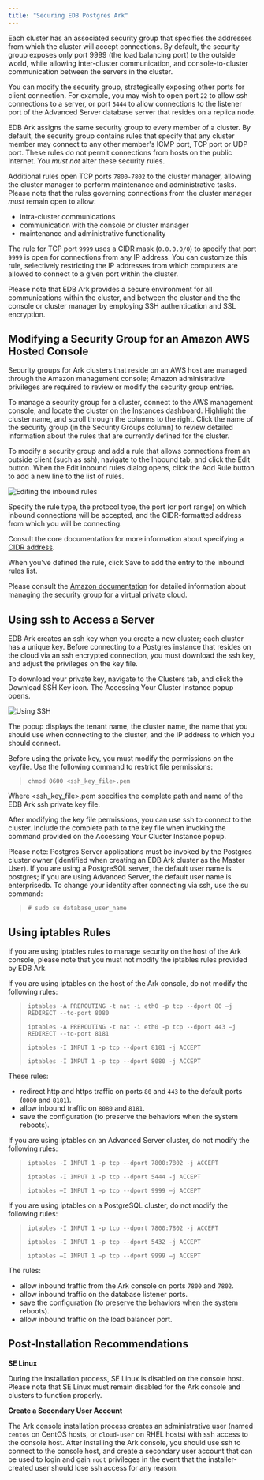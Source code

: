 ```yaml
---
title: "Securing EDB Postgres Ark"
---
```


<div id="ark_securing_ark" class="registered_link"></div>

Each cluster has an associated security group that specifies the addresses from which the cluster will accept connections. By default, the security group exposes only port <span class="title-ref">9999</span> (the load balancing port) to the outside world, while allowing inter-cluster communication, and console-to-cluster communication between the servers in the cluster.

You can modify the security group, strategically exposing other ports for client connection. For example, you may wish to open port `22` to allow ssh connections to a server, or port `5444` to allow connections to the listener port of the Advanced Server database server that resides on a replica node.

EDB Ark assigns the same security group to every member of a cluster. By default, the security group contains rules that specify that any cluster member may connect to any other member's ICMP port, TCP port or UDP port. These rules do not permit connections from hosts on the public Internet. You *must not* alter these security rules.

Additional rules open TCP ports `7800-7802` to the cluster manager, allowing the cluster manager to perform maintenance and administrative tasks. Please note that the rules governing connections from the cluster manager *must* remain open to allow:

-   intra-cluster communications
-   communication with the console or cluster manager
-   maintenance and administrative functionality

The rule for TCP port `9999` uses a CIDR mask (`0.0.0.0/0`) to specify that port `9999` is open for connections from any IP address. You can customize this rule, selectively restricting the IP addresses from which computers are allowed to connect to a given port within the cluster.

Please note that EDB Ark provides a secure environment for all communications within the cluster, and between the cluster and the the console or cluster manager by employing SSH authentication and SSL encryption.

## Modifying a Security Group for an Amazon AWS Hosted Console

Security groups for Ark clusters that reside on an AWS host are managed through the Amazon management console; Amazon administrative privileges are required to review or modify the security group entries.

To manage a security group for a cluster, connect to the AWS management console, and locate the cluster on the Instances dashboard. Highlight the cluster name, and scroll through the columns to the right. Click the name of the security group (in the Security Groups column) to review detailed information about the rules that are currently defined for the cluster.

To modify a security group and add a rule that allows connections from an outside client (such as ssh), navigate to the Inbound tab, and click the Edit button. When the Edit inbound rules dialog opens, click the Add Rule button to add a new line to the list of rules.

<img src="images/ark_securing_ark_editing_inbound_rules.png" class="align-center" alt="Editing the inbound rules" />

Specify the rule type, the protocol type, the port (or port range) on which inbound connections will be accepted, and the CIDR-formatted address from which you will be connecting.

Consult the core documentation for more information about specifying a [CIDR address](http://www.postgresql.org/docs/10/static/datatype-net-types.html).

When you've defined the rule, click Save to add the entry to the inbound rules list.

Please consult the [Amazon documentation](http://docs.aws.amazon.com/AmazonVPC/latest/UserGuide/VPC_SecurityGroups.html) for detailed information about managing the security group for a virtual private cloud.

## Using ssh to Access a Server

EDB Ark creates an ssh key when you create a new cluster; each cluster has a unique key. Before connecting to a Postgres instance that resides on the cloud via an ssh encrypted connection, you must download the ssh key, and adjust the privileges on the key file.

To download your private key, navigate to the Clusters tab, and click the Download SSH Key icon. The Accessing Your Cluster Instance popup opens.

<img src="images/ark_securing_ark_using_ssl.png" class="align-center" alt="Using SSH" />

The popup displays the tenant name, the cluster name, the name that you should use when connecting to the cluster, and the IP address to which you should connect.

Before using the private key, you must modify the permissions on the keyfile. Use the following command to restrict file permissions:

> `chmod 0600 <ssh_key_file>.pem`

Where &lt;ssh_key_file>.pem specifies the complete path and name of the EDB Ark ssh private key file.

After modifying the key file permissions, you can use ssh to connect to the cluster. Include the complete path to the key file when invoking the command provided on the Accessing Your Cluster Instance popup.

Please note: Postgres Server applications must be invoked by the Postgres cluster owner (identified when creating an EDB Ark cluster as the Master User). If you are using a PostgreSQL server, the default user name is postgres; if you are using Advanced Server, the default user name is enterprisedb. To change your identity after connecting via ssh, use the su command:

> `# sudo su database_user_name`

## Using iptables Rules

If you are using iptables rules to manage security on the host of the Ark console, please note that you must not modify the iptables rules provided by EDB Ark.

If you are using iptables on the host of the Ark console, do not modify the following rules:

> `iptables -A PREROUTING -t nat -i eth0 -p tcp --dport 80 –j REDIRECT --to-port 8080`
>
> `iptables -A PREROUTING -t nat -i eth0 -p tcp --dport 443 –j REDIRECT --to-port 8181`
>
> `iptables -I INPUT 1 -p tcp --dport 8181 -j ACCEPT`
>
> `iptables -I INPUT 1 -p tcp --dport 8080 -j ACCEPT`

These rules:

-   redirect http and https traffic on ports `80` and `443` to the default ports (`8080` and `8181`).
-   allow inbound traffic on `8080` and `8181`.
-   save the configuration (to preserve the behaviors when the system reboots).

If you are using iptables on an Advanced Server cluster, do not modify the following rules:

> `iptables -I INPUT 1 -p tcp --dport 7800:7802 -j ACCEPT`
>
> `iptables -I INPUT 1 -p tcp --dport 5444 -j ACCEPT`
>
> `iptables –I INPUT 1 –p tcp --dport 9999 –j ACCEPT`

If you are using iptables on a PostgreSQL cluster, do not modify the following rules:

> `iptables -I INPUT 1 -p tcp --dport 7800:7802 -j ACCEPT`
>
> `iptables -I INPUT 1 -p tcp --dport 5432 -j ACCEPT`
>
> `iptables –I INPUT 1 –p tcp --dport 9999 –j ACCEPT`

The rules:

-   allow inbound traffic from the Ark console on ports `7800` and `7802`.
-   allow inbound traffic on the database listener ports.
-   save the configuration (to preserve the behaviors when the system reboots).
-   allow inbound traffic on the load balancer port.

## Post-Installation Recommendations

**SE Linux**

During the installation process, SE Linux is disabled on the console host. Please note that SE Linux must remain disabled for the Ark console and clusters to function properly.

**Create a Secondary User Account**

The Ark console installation process creates an administrative user (named `centos` on CentOS hosts, or `cloud-user` on RHEL hosts) with ssh access to the console host. After installing the Ark console, you should use ssh to connect to the console host, and create a secondary user account that can be used to login and gain `root` privileges in the event that the installer-created user should lose ssh access for any reason.
